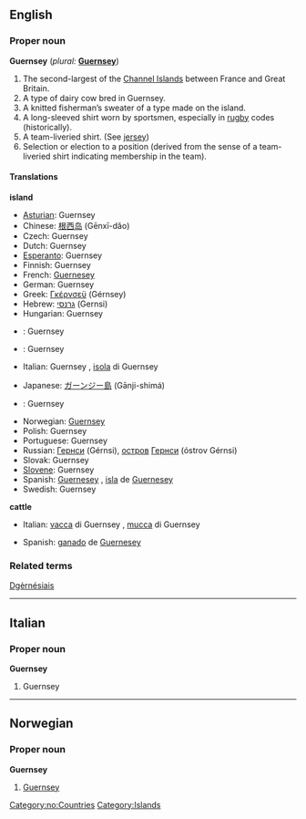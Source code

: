 ==English==
{{wikipedia}}
===Proper noun===
'''Guernsey''' (''plural:'' '''[[Guernsey]]''')

#The second-largest of the [[Channel Islands]] between France and Great Britain.
#A type of dairy cow bred in Guernsey.
#A knitted fisherman’s sweater of a type made on the island.
#A long-sleeved shirt worn by sportsmen, especially in [[rugby]] codes (historically).
#A team-liveried shirt. (See [[jersey]])
#Selection or election to a position (derived from the sense of a team-liveried shirt indicating membership in the team).

====Translations====
'''island'''
{{top}}
*[[Asturian]]: Guernsey
*Chinese: [[根西岛]] (Gēnxī-dǎo)
*Czech: Guernsey
*Dutch: Guernsey
*[[Esperanto]]: Guernsey
*Finnish: Guernsey
*French: [[Guernesey]]
*German: Guernsey
*Greek: [[Γκέρνσεϋ]] (Gérnsey)
*Hebrew: [[גרנסי]] (Gernsi)
*Hungarian: Guernsey
*{{is}}: Guernsey
*{{id}}: Guernsey
*Italian: Guernsey {{f}}, [[isola]] di Guernsey {{f}}
{{mid}}
*Japanese: [[ガーンジー島]] (Gānji-shimá)
*{{li}}: Guernsey
*Norwegian: [[#Norwegian|Guernsey]]
*Polish: Guernsey
*Portuguese: Guernsey
*Russian: [[Гернси]] (Gérnsi), [[остров]] [[Гернси]] (óstrov Gérnsi) {{m}}
*Slovak: Guernsey
*[[Slovene]]: Guernsey
*Spanish: [[Guernesey]] {{f}}, [[isla]] de [[Guernesey]] {{f}}
*Swedish: Guernsey
{{bottom}}

'''cattle'''
{{top}}
*Italian: [[vacca]] di Guernsey {{f}}, [[mucca]] di Guernsey {{f}}
{{mid}}
*Spanish: [[ganado]] de [[Guernesey]] {{m}}
{{bottom}}

===Related terms===
[[Dgèrnésiais]]

----

==Italian==
===Proper noun===
'''Guernsey'''

#Guernsey


----
==Norwegian==
===Proper noun===
[[Category:no:Countries]]
'''Guernsey'''
#[[#English|Guernsey]]

[[Category:Islands]]
